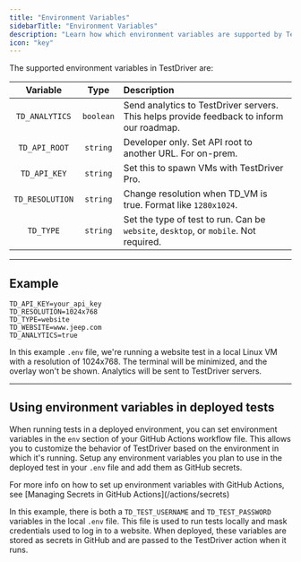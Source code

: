 ```yaml
---
title: "Environment Variables"
sidebarTitle: "Environment Variables"
description: "Learn how which environment variables are supported by TestDriver."
icon: "key"
---
```



The supported environment variables in TestDriver are:

|    Variable     |   Type    | Description                                                                              |
| :-------------: | :-------: | :--------------------------------------------------------------------------------------- |
| `TD_ANALYTICS`  | `boolean` | Send analytics to TestDriver servers. This helps provide feedback to inform our roadmap. |
|  `TD_API_ROOT`  | `string`  | Developer only. Set API root to another URL. For on-prem.                                |
|  `TD_API_KEY`   | `string`  | Set this to spawn VMs with TestDriver Pro.                                               |
| `TD_RESOLUTION` | `string`  | Change resolution when TD_VM is true. Format like `1280x1024`.                           |
|    `TD_TYPE`    | `string`  | Set the type of test to run. Can be `website`, `desktop`, or `mobile`. Not required.     |

<GitignoreWarning />

---

## Example

```
TD_API_KEY=your_api_key
TD_RESOLUTION=1024x768
TD_TYPE=website
TD_WEBSITE=www.jeep.com
TD_ANALYTICS=true
```

In this example `.env` file, we're running a website test in a local Linux VM with a resolution of 1024x768. The terminal will be minimized, and the overlay won't be shown. Analytics will be sent to TestDriver servers.

---

## Using environment variables in deployed tests

When running tests in a deployed environment, you can set environment variables in the `env` section of your GitHub Actions workflow file. This allows you to customize the behavior of TestDriver based on the environment in which it's running. Setup any environment variables you plan to use in the deployed test in your `.env` file and add them as GitHub secrets.

<Tip>
  For more info on how to set up environment variables with GitHub Actions, see
  [Managing Secrets in GitHub Actions](/actions/secrets)
</Tip>

In this example, there is both a `TD_TEST_USERNAME` and `TD_TEST_PASSWORD` variables in the local `.env` file. This file is used to run tests locally and mask credentials used to log in to a website. When deployed, these variables are stored as secrets in GitHub and are passed to the TestDriver action when it runs.

